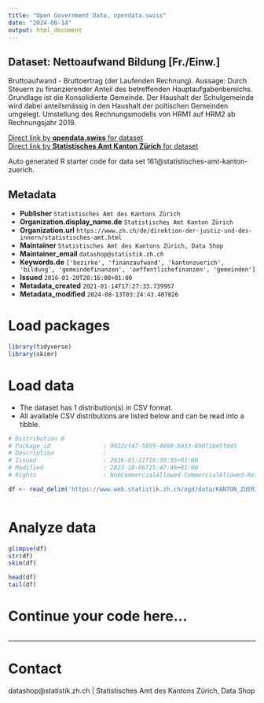 ```yaml
---
title: "Open Government Data, opendata.swiss"
date: "2024-08-14"
output: html_document
---
```


## Dataset: Nettoaufwand Bildung [Fr./Einw.]

Bruttoaufwand - Bruttoertrag (der Laufenden Rechnung). Aussage: Durch Steuern zu finanzierender Anteil des betreffenden Hauptaufgabenbereichs. Grundlage ist die Konsolidierte Gemeinde. Der Haushalt der Schulgemeinde wird dabei anteilsmässig in den Haushalt der poltischen Gemeinden umgelegt. Umstellung des Rechnungsmodells von HRM1 auf HRM2 ab Rechnungsjahr 2019.

[Direct link by **opendata.swiss** for dataset](https://opendata.swiss/de/dataset/nettoaufwand-bildung-fr-einw)<br>
[Direct link by **Statistisches Amt Kanton Zürich** for dataset](https://www.zh.ch/de/politik-staat/gemeinden/gemeindeportraet.html)

Auto generated R starter code for data set 161@statistisches-amt-kanton-zuerich.

## Metadata

- **Publisher** `Statistisches Amt des Kantons Zürich`
- **Organization.display_name.de** `Statistisches Amt Kanton Zürich`
- **Organization.url** `https://www.zh.ch/de/direktion-der-justiz-und-des-innern/statistisches-amt.html`
- **Maintainer** `Statistisches Amt des Kantons Zürich, Data Shop`
- **Maintainer_email** `datashop@statistik.zh.ch`
- **Keywords.de** `['bezirke', 'finanzaufwand', 'kantonzuerich', 'bildung', 'gemeindefinanzen', 'oeffentlichefinanzen', 'gemeinden']`
- **Issued** `2016-01-20T20:16:00+01:00`
- **Metadata_created** `2021-01-14T17:27:33.739957`
- **Metadata_modified** `2024-08-13T03:24:43.407826`


# Load packages

```r

library(tidyverse)
library(skimr)

```

# Load data

-   The dataset has 1 distribution(s) in CSV format.
-   All available CSV distributions are listed below and can be read into a tibble.

```r

# Distribution 0
# Package_id               : 9922cf47-5055-4890-b933-89071b45fd45
# Description              : 
# Issued                   : 2016-01-21T16:30:35+01:00
# Modified                 : 2023-10-06T15:47:46+01:00
# Rights                   : NonCommercialAllowed-CommercialAllowed-ReferenceRequired

df <- read_delim('https://www.web.statistik.zh.ch/ogd/data/KANTON_ZUERICH_421.csv')



```

# Analyze data

```r

glimpse(df)
str(df)
skim(df)

head(df)
tail(df)

```

# Continue your code here...

```r

```

------------------------------------------------------------------------

# Contact

datashop@statistik.zh.ch | Statistisches Amt des Kantons Zürich, Data Shop
